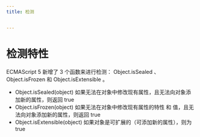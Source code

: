 ```yaml
---
title: 检测


---
```


# 检测特性

ECMAScript 5 新增了 3 个函数来进行检测： Object.isSealed 、 Object.isFrozen 和 Object.isExtensible 。

- Object.isSealed(object) 如果无法在对象中修改现有属性，且无法向对象添加新的属性，则返回 true
- Object.isFrozen(object) 如果无法在对象中修改现有属性的特性 和 值，且无法向对象添加新的属性，则返回 true
- Object.isExtensible(object) 如果对象是可扩展的（可添加新的属性），则为 true

            